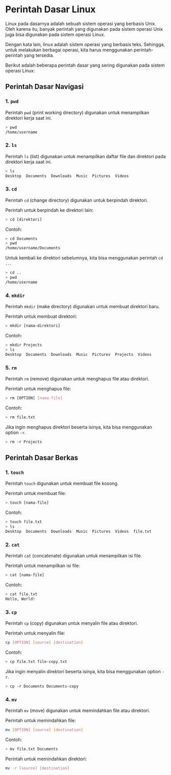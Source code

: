 # Perintah Dasar Linux

Linux pada dasarnya adalah sebuah sistem operasi yang berbasis Unix. Oleh karena itu, banyak perintah yang digunakan pada sistem operasi Unix juga bisa digunakan pada sistem operasi Linux. 

Dengan kata lain, linux adalah sistem operasi yang berbasis teks. Sehingga, untuk melakukan berbagai operasi, kita harus menggunakan perintah-perintah yang tersedia.

Berikut adalah beberapa perintah dasar yang sering digunakan pada sistem operasi Linux:

## Perintah Dasar Navigasi

### 1. `pwd`

Perintah `pwd` (print working directory) digunakan untuk menampilkan direktori kerja saat ini.

```bash
> pwd
/home/username
```

### 2. `ls`

Perintah `ls` (list) digunakan untuk menampilkan daftar file dan direktori pada direktori kerja saat ini.

```bash
> ls
Desktop  Documents  Downloads  Music  Pictures  Videos
```

### 3. `cd`

Perintah `cd` (change directory) digunakan untuk berpindah direktori.

Perintah untuk berpindah ke direktori lain:

```bash
> cd [direktori]
```

Contoh:

```bash
> cd Documents
> pwd
/home/username/Documents
```

Untuk kembali ke direktori sebelumnya, kita bisa menggunakan perintah `cd ..`.

```bash
> cd ..
> pwd
/home/username
```

### 4. `mkdir`

Perintah `mkdir` (make directory) digunakan untuk membuat direktori baru.

Perintah untuk membuat direktori:

```bash
> mkdir [nama-direktori]
```

Contoh:

```bash
> mkdir Projects
> ls
Desktop  Documents  Downloads  Music  Pictures  Projects  Videos
```

### 5. `rm`

Perintah `rm` (remove) digunakan untuk menghapus file atau direktori.

Perintah untuk menghapus file:

```bash
> rm [OPTION] [nama-file]
```

Contoh:

```bash
> rm file.txt
```

Jika ingin menghapus direktori beserta isinya, kita bisa menggunakan option `-r`.

```bash
> rm -r Projects
```

## Perintah Dasar Berkas

### 1. `touch`

Perintah `touch` digunakan untuk membuat file kosong.

Perintah untuk membuat file:

```bash
> touch [nama-file]
```

Contoh:

```bash
> touch file.txt
> ls
Desktop  Documents  Downloads  Music  Pictures  Videos  file.txt
```

### 2. `cat`

Perintah `cat` (concatenate) digunakan untuk menampilkan isi file.

Perintah untuk menampilkan isi file:

```bash
> cat [nama-file]
```

Contoh: 

```bash
> cat file.txt
Hello, World!
```

### 3. `cp`

Perintah `cp` (copy) digunakan untuk menyalin file atau direktori.

Perintah untuk menyalin file:

```bash
cp [OPTION] [source] [destination]
```

Contoh:

```bash
> cp file.txt file-copy.txt
```

Jika ingin menyalin direktori beserta isinya, kita bisa menggunakan option `-r`.

```bash
> cp -r Documents Documents-copy
```

### 4. `mv`

Perintah `mv` (move) digunakan untuk memindahkan file atau direktori.

Perintah untuk memindahkan file:

```bash
mv [OPTION] [source] [destination]
```

Contoh:

```bash
> mv file.txt Documents
```

Perintah untuk memindahkan direktori:

```bash
mv -r [source] [destination]
```

